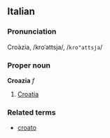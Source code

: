 ==Italian==
===Pronunciation===
Croàzia, /kroˈattsja/, /<tt>kro"attsja</tt>/
===Proper noun===
'''Croazia''' ''f''

# [[Croatia]]

===Related terms===
*[[croato]]